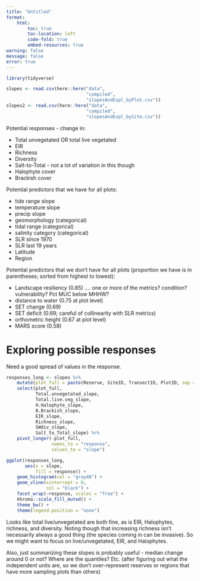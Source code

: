 ```yaml
---
title: "Untitled"
format: 
    html:
        toc: true
        toc-location: left
        code-fold: true
        embed-resources: true
warning: false
message: false
error: true
---
```


```r
library(tidyverse)
```

```r
slopes <- read.csv(here::here("data",
                              "compiled",
                              "slopesAndExpl_byPlot.csv"))
slopes2 <- read.csv(here::here("data",
                              "compiled",
                              "slopesAndExpl_bySite.csv"))
```

Potential responses - change in:  

-  Total unvegetated OR total live vegetated
-  EIR  
-  Richness  
-  Diversity  
-  Salt-to-Total - not a lot of variation in this though    
-  Halophyte cover  
-  Brackish cover  

Potential predictors that we have for all plots:  

-  tide range slope  
-  temperature slope  
-  precip slope  
-  geomorphology (categorical)    
-  tidal range (categorical)  
-  salinity category (categorical)  
-  SLR since 1970  
-  SLR last 19 years  
-  Latitude  
-  Region  

Potential predictors that we don't have for all plots (proportion we have is in parentheses; sorted from highest to lowest):  

-  Landscape resiliency (0.85) .... one or more of the metrics? condition? vulnerability? Pct MUC below MHHW?  
-  distance to water (0.75 at plot level)  
-  SET change (0.69)  
-  SET deficit (0.69; careful of collinearity with SLR metrics)  
-  orthometric height (0.67 at plot level)  
-  MARS score (0.58)  
 

# Exploring possible responses  

Need a good spread of values in the response.  

```r
responses_long <- slopes %>% 
    mutate(plot_full = paste(Reserve, SiteID, TransectID, PlotID, sep = "-")) %>% 
    select(plot_full,
           Total.unvegetated_slope,
           Total.live.veg_slope,
           H.Halophyte_slope,
           B.Brackish_slope,
           EIR_slope,
           Richness_slope,
           SWdiv_slope,
           Salt_to_Total_slope) %>% 
    pivot_longer(-plot_full,
                 names_to = "response",
                 values_to = "slope")
```

```r
ggplot(responses_long,
       aes(x = slope,
           fill = response)) +
    geom_histogram(col = "gray40") + 
    geom_vline(xintercept = 0,
               col = "black") +
    facet_wrap(~response, scales = "free") +
    khroma::scale_fill_muted() +
    theme_bw() +
    theme(legend.position = "none")
```

Looks like total live/unvegetated are both fine, as is EIR, Halophytes, richness, and diversity. Noting though that increasing richness isn't necessarily always a good thing (the species coming in can be invasive). So we might want to focus on live/unvegetated, EIR, and Halophytes.  

Also, just summarizing these slopes is probably useful - median change around 0 or not? Where are the quantiles? Etc. (after figuring out what the independent units are, so we don't over-represent reserves or regions that have more sampling plots than others)  